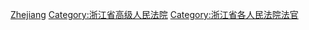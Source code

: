 [[Category:高级人民法院法官|Zhejiang]]
[[Category:浙江省高级人民法院|Category:浙江省高级人民法院]]
[[Category:浙江省各人民法院法官|Category:浙江省各人民法院法官]]